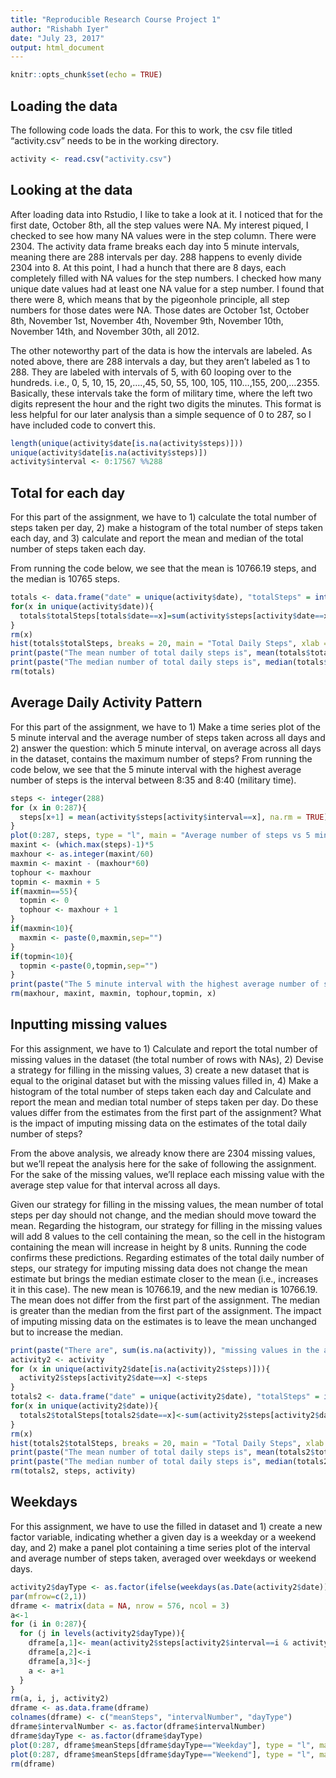---
title: "Reproducible Research Course Project 1"
author: "Rishabh Iyer"
date: "July 23, 2017"
output: html_document
---

```{r setup, include=FALSE}
knitr::opts_chunk$set(echo = TRUE)
```

## Loading the data
The following code loads the data. For this to work, the csv file titled "activity.csv" needs to be in the working directory.

```{r activity, echo = TRUE}
activity <- read.csv("activity.csv")
```
## Looking at the data
After loading data into Rstudio, I like to take a look at it.  I noticed that for the first date, October 8th, all the step values were NA. My interest piqued, I checked to see how many NA values were in the step column.  There were 2304. The activity data frame breaks each day into 5 minute intervals, meaning there are 288 intervals per day. 288 happens to evenly divide 2304 into 8.  At this point, I had a hunch that there are 8 days, each completely filled with NA values for the step numbers. I checked how many unique date values had at least one NA value for a step number. I found that there were 8, which means that by the pigeonhole principle, all step numbers for those dates were NA.  Those dates are October 1st, October 8th, November 1st, November 4th, November 9th, November 10th, November 14th, and November 30th, all 2012.

The other noteworthy part of the data is how the intervals are labeled. As noted above, there are 288 intervals a day, but they aren't labeled as 1 to 288. They are labeled with intervals of 5, with 60 looping over to the hundreds. i.e., 0, 5, 10, 15, 20,....,45, 50, 55, 100, 105, 110...,155, 200,...2355. Basically, these intervals take the form of military time, where the left two digits represent the hour and the right two digits the minutes.  This format is less helpful for our later analysis than a simple sequence of 0 to 287, so I have included code to convert this.

```{r first look, echo=TRUE}
length(unique(activity$date[is.na(activity$steps)]))
unique(activity$date[is.na(activity$steps)])
activity$interval <- 0:17567 %%288
```

## Total for each day
For this part of the assignment, we have to 1) calculate the total number of steps taken per day, 2) make a histogram of the total number of steps taken each day, and 3) calculate and report the mean and median of the total number of steps taken each day.

From running the code below, we see that the mean is 10766.19 steps, and the median is 10765 steps.

```{r daily totals, echo=TRUE}
totals <- data.frame("date" = unique(activity$date), "totalSteps" = integer(length(unique(activity$date))))
for(x in unique(activity$date)){
  totals$totalSteps[totals$date==x]=sum(activity$steps[activity$date==x])
}
rm(x)
hist(totals$totalSteps, breaks = 20, main = "Total Daily Steps", xlab = "Number of Steps")
print(paste("The mean number of total daily steps is", mean(totals$totalSteps, na.rm=TRUE)))
print(paste("The median number of total daily steps is", median(totals$totalSteps, na.rm = TRUE)))
rm(totals)
```
## Average Daily Activity Pattern
For this part of the assignment, we have to 1) Make a time series plot of the 5 minute interval and the average number of steps taken across all days and 2) answer the question: which 5 minute interval, on average across all days in the dataset, contains the maximum number of steps? From running the code below, we see that the 5 minute interval with the highest average number of steps is the interval between 8:35 and 8:40 (military time).

```{r average interval steps, echo = TRUE}
steps <- integer(288)
for (x in 0:287){
  steps[x+1] = mean(activity$steps[activity$interval==x], na.rm = TRUE)
}
plot(0:287, steps, type = "l", main = "Average number of steps vs 5 minute interval", ylab = "Average Number of Steps", xlab = "5 minute interval of the day, numbered from 0 to 287")
maxint <- (which.max(steps)-1)*5
maxhour <- as.integer(maxint/60)
maxmin <- maxint - (maxhour*60)
tophour <- maxhour
topmin <- maxmin + 5
if(maxmin==55){
  topmin <- 0
  tophour <- maxhour + 1
}
if(maxmin<10){
  maxmin <- paste(0,maxmin,sep="")
}
if(topmin<10){
  topmin <-paste(0,topmin,sep="")
}
print(paste("The 5 minute interval with the highest average number of steps is the interval between ", maxhour,":",maxmin, " and ", tophour,":",topmin," (military time).", sep = ""))
rm(maxhour, maxint, maxmin, tophour,topmin, x)
```
## Inputting missing values
For this assignment, we have to 1) Calculate and report the total number of missing values in the dataset (the total number of rows with NAs), 2) Devise a strategy for filling in the missing values, 3) create a new dataset that is equal to the original dataset but with the missing values filled in, 4) Make a histogram of the total number of steps taken each day and Calculate and report the mean and median total number of steps taken per day. Do these values differ from the estimates from the first part of the assignment? What is the impact of imputing missing data on the estimates of the total daily number of steps?

From the above analysis, we already know there are 2304 missing values, but we'll repeat the analysis here for the sake of following the assignment. For the sake of the missing values, we'll replace each missing value with the average step value for that interval across all days.

Given our strategy for filling in the missing values, the mean number of total steps per day should not change, and the median should move toward the mean. Regarding the histogram, our strategy for filling in the missing values will add 8 values to the cell containing the mean, so the cell in the histogram containing the mean will increase in height by 8 units. Running the code confirms these predictions.  Regarding estimates of the total daily number of steps, our strategy for imputing missing data does not change the mean estimate but brings the median estimate closer to the mean (i.e., increases it in this case). The new mean is 10766.19, and the new median is 10766.19.  The mean does not differ from the first part of the assignment.  The median is greater than the median from the first part of the assignment.  The impact of imputing missing data on the estimates is to leave the mean unchanged but to increase the median.
```{r input mssing values}
print(paste("There are", sum(is.na(activity)), "missing values in the activity dataset."))
activity2 <- activity
for (x in unique(activity2$date[is.na(activity2$steps)])){
  activity2$steps[activity2$date==x] <-steps
}
totals2 <- data.frame("date" = unique(activity2$date), "totalSteps" = integer(length(unique(activity2$date))))
for(x in unique(activity2$date)){
  totals2$totalSteps[totals2$date==x]<-sum(activity2$steps[activity2$date==x])
}
rm(x)
hist(totals2$totalSteps, breaks = 20, main = "Total Daily Steps", xlab = "Number of Steps")
print(paste("The mean number of total daily steps is", mean(totals2$totalSteps)))
print(paste("The median number of total daily steps is", median(totals2$totalSteps)))
rm(totals2, steps, activity)
```
## Weekdays
For this assignment, we have to use the filled in dataset and 1) create a new factor variable, indicating whether a given day is a weekday or a weekend day, and 2) make a panel plot containing a time series plot of the interval and average number of steps taken, averaged over weekdays or weekend days.
```{r weekdays, echo = TRUE}
activity2$dayType <- as.factor(ifelse(weekdays(as.Date(activity2$date))=="Saturday" | weekdays(as.Date(activity2$date))=="Sunday", "Weekend", "Weekday"))
par(mfrow=c(2,1))
dframe <- matrix(data = NA, nrow = 576, ncol = 3)
a<-1
for (i in 0:287){
  for (j in levels(activity2$dayType)){
    dframe[a,1]<- mean(activity2$steps[activity2$interval==i & activity2$dayType==j])
    dframe[a,2]<-i
    dframe[a,3]<-j
    a <- a+1
  }
}
rm(a, i, j, activity2)
dframe <- as.data.frame(dframe)
colnames(dframe) <- c("meanSteps", "intervalNumber", "dayType")
dframe$intervalNumber <- as.factor(dframe$intervalNumber)
dframe$dayType <- as.factor(dframe$dayType)
plot(0:287, dframe$meanSteps[dframe$dayType=="Weekday"], type = "l", main = "Mean Steps per interval for Weekdays", xlab = "5 minute interval, numbered from 0 to 287", ylab = "mean steps")
plot(0:287, dframe$meanSteps[dframe$dayType=="Weekend"], type = "l", main = "Mean Steps per interval for Weekends", xlab = "5 minute interval, numbered from 0 to 287", ylab = "mean steps")
rm(dframe)
```